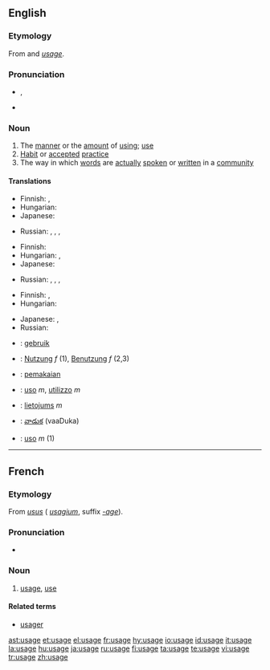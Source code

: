 {{wikipedia}}
==English==

===Etymology===
From {{etyl|xno}} and {{etyl|fro}} ''[[#French|usage]]''.

===Pronunciation===
* {{IPA|/ˈjuːsid͡ʒ/}}, {{IPAchar|/ˈjuːzid͡ʒ/}}
* {{audio|En-us-usage.ogg|Audio (US)}}

===Noun===
{{en-noun}}

# The [[manner]] or the [[amount]] of [[using]]; [[use]]
# [[habit|Habit]] or [[accepted]] [[practice]]
# The way in which [[word]]s are [[actually]] [[spoken]] or [[written]] in a [[community]]

====Translations====
{{trans-top|the manner or the amount of using; use}}
* Finnish: {{t+|fi|käyttö}}, {{t+|fi|käsittely}}
* Hungarian: {{t|hu|használat}}
* Japanese: {{t|ja|使い方|tr=tsukai-kata|sc=Jpan}}
{{trans-mid}}
* Russian: {{t+|ru|использование|n|tr=ispól'zovanije|sc=Cyrl}}, {{t+|ru|применение|n|tr=prim'en'énije|sc=Cyrl}}, {{t|ru|обращение|n|tr=obraš'énije|sc=Cyrl}}, {{t|ru|употребление|n|tr=upotr'ebl'énije|sc=Cyrl}}
{{trans-bottom}}

{{trans-top|habit or accepted practice}}
* Finnish: {{t+|fi|käytäntö}}
* Hungarian: {{t|hu|szokás}}, {{t|hu|gyakorlat}}
* Japanese: {{t|ja|使い方|tr=tsukai-kata|sc=Jpan}}
{{trans-mid}}
* Russian: {{t+|ru|обычай|m|tr=obýčaj|sc=Cyrl}}, {{t|ru|обыкновение|n|tr=obyknov'énije|sc=Cyrl}}, {{t|ru|привычка|f|tr=privýčka|sc=Cyrl}}, {{t+|ru|традиция|f|tr=tradícija|sc=Cyrl}}
{{trans-bottom}}

{{trans-top|the way words are spoken or written in a community}}
* Finnish: {{t-|fi|kielenkäyttö}}, {{t-|fi|puhetapa}}
* Hungarian: {{t|hu|szóhasználat}}
{{trans-mid}}
* Japanese: {{t|ja|使い方|tr=tsukai-kata|sc=Jpan}}, {{t|ja|用法|tr=yōhō|sc=Jpan}}
* Russian: {{t|ru|употребление|n|tr=upotr'ebl'énije|sc=Cyrl}}
{{trans-bottom}}

{{checktrans-top}}
* {{ttbc|Dutch}}: [[gebruik]]
* {{ttbc|German}}: [[Nutzung]] ''f'' (1), [[Benutzung]] ''f'' (2,3)
* {{ttbc|Indonesian}}: [[pakai|pemakaian]]
* {{ttbc|Italian}}: [[uso]] ''m'', [[utilizzo]] ''m''
{{checktrans-mid}}
* {{ttbc|Latvian}}: [[lietojums]] ''m''
* {{ttbc|Telugu}}: [[వాడుక]] (vaaDuka)
* {{ttbc|Portuguese}}: [[uso]] ''m'' (1)
{{checktrans-bottom}}

----

==French==

===Etymology===
From {{etyl|la|fr}} ''[[usus]]'' ({{ML.}} ''[[usagium]]'', suffix ''[[-age]]'').

===Pronunciation===
* {{audio|Fr-usage.ogg|audio}}

===Noun===
{{fr-noun|m}}

# [[#English|usage]], [[use]]

====Related terms====
* [[usager]]

[[ast:usage]]
[[et:usage]]
[[el:usage]]
[[fr:usage]]
[[hy:usage]]
[[io:usage]]
[[id:usage]]
[[it:usage]]
[[la:usage]]
[[hu:usage]]
[[ja:usage]]
[[ru:usage]]
[[fi:usage]]
[[ta:usage]]
[[te:usage]]
[[vi:usage]]
[[tr:usage]]
[[zh:usage]]